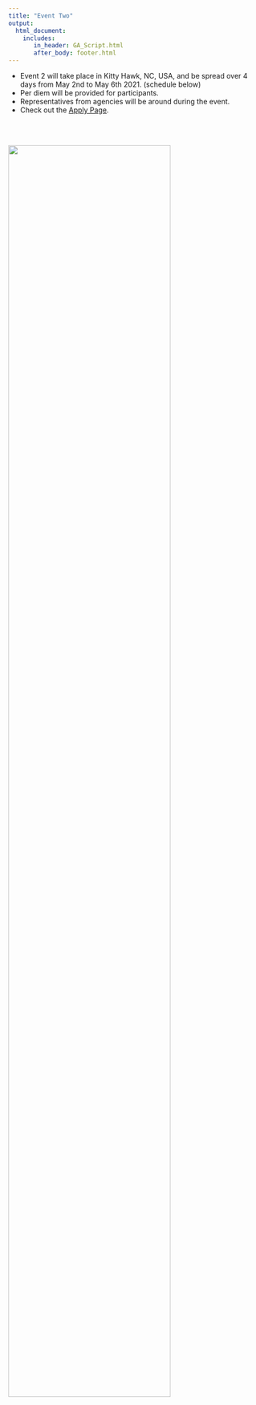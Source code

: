 ```yaml
---
title: "Event Two"
output: 
  html_document:
    includes:
       in_header: GA_Script.html
       after_body: footer.html
---
```




* Event 2 will take place in Kitty Hawk, NC, USA, and be spread over 4 days from May 2nd to May 6th 2021. (schedule below)
* Per diem will be provided for participants.
* Representatives from agencies will be around during the event.
* Check out the [Apply Page](https://CoPeCOMET.github.io/CoPe-COMET-Apply.html).

 <br/><br/>
 
<img src="DraftSchedule.png" style="width:80%">

